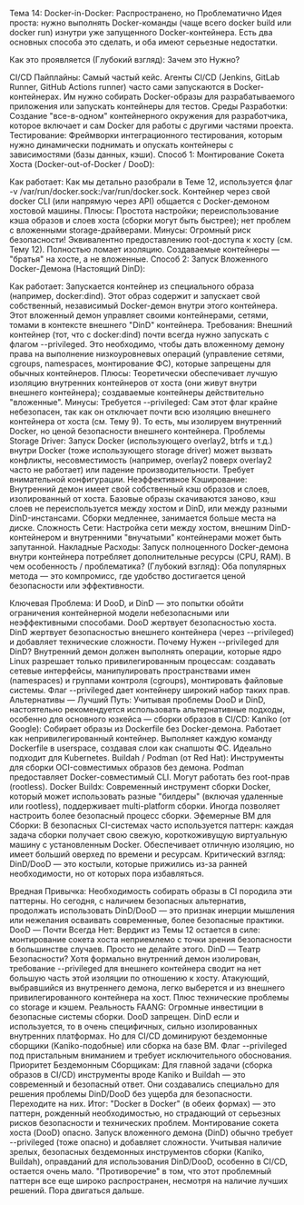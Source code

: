 Тема 14: Docker-in-Docker: Распространено, но Проблематично
Идея проста: нужно выполнять Docker-команды (чаще всего docker build или docker run) изнутри уже запущенного Docker-контейнера. Есть два основных способа это сделать, и оба имеют серьезные недостатки.

Как это проявляется (Глубокий взгляд):
Зачем это Нужно?

CI/CD Пайплайны: Самый частый кейс. Агенты CI/CD (Jenkins, GitLab Runner, GitHub Actions runner) часто сами запускаются в Docker-контейнерах. Им нужно собирать Docker-образы для разрабатываемого приложения или запускать контейнеры для тестов.
Среды Разработки: Создание "все-в-одном" контейнерного окружения для разработчика, которое включает и сам Docker для работы с другими частями проекта.
Тестирование: Фреймворки интеграционного тестирования, которым нужно динамически поднимать и опускать контейнеры с зависимостями (базы данных, кэши).
Способ 1: Монтирование Сокета Хоста (Docker-out-of-Docker / DooD):

Как работает: Как мы детально разобрали в Теме 12, используется флаг -v /var/run/docker.sock:/var/run/docker.sock. Контейнер через свой docker CLI (или напрямую через API) общается с Docker-демоном хостовой машины.
Плюсы: Простота настройки; переиспользование кэша образов и слоев хоста (сборки могут быть быстрее); нет проблем с вложенными storage-драйверами.
Минусы: Огромный риск безопасности! Эквивалентно предоставлению root-доступа к хосту (см. Тему 12). Полностью ломает изоляцию. Создаваемые контейнеры — "братья" на хосте, а не вложенные.
Способ 2: Запуск Вложенного Docker-Демона (Настоящий DinD):

Как работает: Запускается контейнер из специального образа (например, docker:dind). Этот образ содержит и запускает свой собственный, независимый Docker-демон внутри этого контейнера. Этот вложенный демон управляет своими контейнерами, сетями, томами в контексте внешнего "DinD" контейнера.
Требования: Внешний контейнер (тот, что с docker:dind) почти всегда нужно запускать с флагом --privileged. Это необходимо, чтобы дать вложенному демону права на выполнение низкоуровневых операций (управление сетями, cgroups, namespaces, монтирование ФС), которые запрещены для обычных контейнеров.
Плюсы: Теоретически обеспечивает лучшую изоляцию внутренних контейнеров от хоста (они живут внутри внешнего контейнера); создаваемые контейнеры действительно "вложенные".
Минусы:
Требуется --privileged: Сам этот флаг крайне небезопасен, так как он отключает почти всю изоляцию внешнего контейнера от хоста (см. Тему 9). То есть, мы изолируем внутренний Docker, но ценой безопасности внешнего контейнера.
Проблемы Storage Driver: Запуск Docker (использующего overlay2, btrfs и т.д.) внутри Docker (тоже использующего storage driver) может вызвать конфликты, несовместимость (например, overlay2 поверх overlay2 часто не работает) или падение производительности. Требует внимательной конфигурации.
Неэффективное Кэширование: Внутренний демон имеет свой собственный кэш образов и слоев, изолированный от хоста. Базовые образы скачиваются заново, кэш слоев не переиспользуется между хостом и DinD, или между разными DinD-инстансами. Сборки медленнее, занимается больше места на диске.
Сложность Сети: Настройка сети между хостом, внешним DinD-контейнером и внутренними "внучатыми" контейнерами может быть запутанной.
Накладные Расходы: Запуск полноценного Docker-демона внутри контейнера потребляет дополнительные ресурсы (CPU, RAM).
В чем особенность / проблематика? (Глубокий взгляд):
Оба популярных метода — это компромисс, где удобство достигается ценой безопасности или эффективности.

Ключевая Проблема: И DooD, и DinD — это попытки обойти ограничения контейнерной модели небезопасными или неэффективными способами. DooD жертвует безопасностью хоста. DinD жертвует безопасностью внешнего контейнера (через --privileged) и добавляет технические сложности.
Почему Нужен --privileged для DinD? Внутренний демон должен выполнять операции, которые ядро Linux разрешает только привилегированным процессам: создавать сетевые интерфейсы, манипулировать пространствами имен (namespaces) и группами контроля (cgroups), монтировать файловые системы. Флаг --privileged дает контейнеру широкий набор таких прав.
Альтернативы — Лучший Путь: Учитывая проблемы DooD и DinD, настоятельно рекомендуется использовать альтернативные подходы, особенно для основного юзкейса — сборки образов в CI/CD:
Kaniko (от Google): Собирает образы из Dockerfile без Docker-демона. Работает как непривилегированный контейнер. Выполняет каждую команду Dockerfile в userspace, создавая слои как снапшоты ФС. Идеально подходит для Kubernetes.
Buildah / Podman (от Red Hat): Инструменты для сборки OCI-совместимых образов без демона. Podman предоставляет Docker-совместимый CLI. Могут работать без root-прав (rootless).
Docker Buildx: Современный инструмент сборки Docker, который может использовать разные "билдеры" (включая удаленные или rootless), поддерживает multi-platform сборки. Иногда позволяет настроить более безопасный процесс сборки.
Эфемерные ВМ для Сборки: В безопасных CI-системах часто используется паттерн: каждая задача сборки получает свою свежую, короткоживущую виртуальную машину с установленным Docker. Обеспечивает отличную изоляцию, но имеет больший оверхед по времени и ресурсам.
Критический взгляд:
DinD/DooD — это костыли, которые прижились из-за ранней необходимости, но от которых пора избавляться.

Вредная Привычка: Необходимость собирать образы в CI породила эти паттерны. Но сегодня, с наличием безопасных альтернатив, продолжать использовать DinD/DooD — это признак инерции мышления или нежелания осваивать современные, более безопасные практики.
DooD — Почти Всегда Нет: Вердикт из Темы 12 остается в силе: монтирование сокета хоста неприемлемо с точки зрения безопасности в большинстве случаев. Просто не делайте этого.
DinD — Театр Безопасности? Хотя формально внутренний демон изолирован, требование --privileged для внешнего контейнера сводит на нет большую часть этой изоляции по отношению к хосту. Атакующий, выбравшийся из внутреннего демона, легко выберется и из внешнего привилегированного контейнера на хост. Плюс технические проблемы со storage и кэшем.
Реальность FAANG: Огромные инвестиции в безопасные системы сборки. DooD запрещен. DinD если и используется, то в очень специфичных, сильно изолированных внутренних платформах. Но для CI/CD доминируют бездемонные сборщики (Kaniko-подобные) или сборка на базе ВМ. Флаг --privileged под пристальным вниманием и требует исключительного обоснования.
Приоритет Бездемонным Сборщикам: Для главной задачи (сборка образов в CI/CD) инструменты вроде Kaniko и Buildah — это современный и безопасный ответ. Они создавались специально для решения проблемы DinD/DooD без ущерба для безопасности. Переходите на них.
Итог: "Docker в Docker" (в обеих формах) — это паттерн, рожденный необходимостью, но страдающий от серьезных рисков безопасности и технических проблем. Монтирование сокета хоста (DooD) опасно. Запуск вложенного демона (DinD) обычно требует --privileged (тоже опасно) и добавляет сложности. Учитывая наличие зрелых, безопасных бездемонных инструментов сборки (Kaniko, Buildah), оправданий для использования DinD/DooD, особенно в CI/CD, остается очень мало. "Противоречие" в том, что этот проблемный паттерн все еще широко распространен, несмотря на наличие лучших решений. Пора двигаться дальше.

